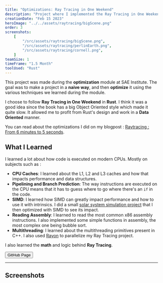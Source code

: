 ```yaml
---
title: "Optimizations: Ray Tracing in One Weekend"
description: "Project where I implemented the Ray Tracing in One Weekend book in Rust and then optimized it. Making it run from 6 minutes to 5 seconds."
creationDate: "Feb 15 2023"
heroImage: "../../assets/raytracing/bigScene.png"
order: 3
screenshots:
    [
        "/src/assets/raytracing/bigScene.png",
        "/src/assets/raytracing/perlinEarth.png",
        "/src/assets/raytracing/cornell.png",
    ]
teamSize: 1
timeFrame: "1.5 Month"
toolUsed: "Rust"
---
```



This project was made during the **optimization** module at SAE Institute.
The goal was to make a project in a **naive way**, and then **optimize** it using the various techniques we learned during the module.

I choose to follow **Ray Tracing in One Weekend** in **Rust**.
I think it was a good idea since the book has a big Object Oriented style which made it quite slow.
It allowed me to profit from Rust's design and work in a **Data Oriented** manner.

You can read about the optimizations I did on my blogpost : [Raytracing : From 6 minutes to 5 seconds](https://blog.stowy.ch/posts/raytracing-optimizations/).

## What I Learned

I learned a lot about how code is executed on modern CPUs.
Mostly on subjects such as :

-   **CPU Caches**: I learned about the L1, L2 and L3 caches and how that impacts performance and data structures.
-   **Pipelining and Branch Prediction**: The way instructions are executed on the CPU means that it has to guess where to go where there's an `if` in the code.
-   **SIMD**: I learned how SIMD can greatly impact performance and how to use it with intrinsics.
    I did a small [solar system simulation project](https://github.com/St0wy/FunWithVectors) that I then optimized with SIMD to see its impact.
-   **Reading Assembly**: I learned to read the most common x86 assembly instructions. I also implemented some simple functions in assembly, the most complex one being bubble sort.
-   **Multithreading**: I learned about the multithreading primitives present in C++. I also used [Rayon](https://github.com/rayon-rs/rayon) to parallelize my Ray Tracing project.

I also learned the **math** and logic behind **Ray Tracing**.

<Button href="https://github.com/St0wy/raytracing">GitHub Page</Button>

---

## Screenshots


<ScreenshotList screenshots={frontmatter.screenshots} imageClasses="w-full" />
